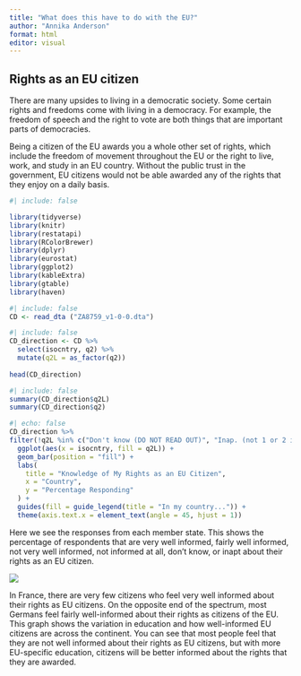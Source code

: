 ```yaml
---
title: "What does this have to do with the EU?"
author: "Annika Anderson"
format: html
editor: visual
---
```


## Rights as an EU citizen

There are many upsides to living in a democratic society. Some certain rights and freedoms come with living in a democracy. For example, the freedom of speech and the right to vote are both things that are important parts of democracies.

Being a citizen of the EU awards you a whole other set of rights, which include the freedom of movement throughout the EU or the right to live, work, and study in an EU country. Without the public trust in the government, EU citizens would not be able awarded any of the rights that they enjoy on a daily basis.

```r
#| include: false

library(tidyverse)
library(knitr)
library(restatapi)
library(RColorBrewer)
library(dplyr)
library(eurostat)
library(ggplot2)
library(kableExtra)
library(gtable)
library(haven)
```

```r
#| include: false
CD <- read_dta ("ZA8759_v1-0-0.dta") 
```

```r
#| include: false
CD_direction <- CD %>% 
  select(isocntry, q2) %>% 
  mutate(q2L = as_factor(q2))
  
head(CD_direction)
```

```r
#| include: false
summary(CD_direction$q2L)
summary(CD_direction$q2)
```

```r
#| echo: false
CD_direction %>%
filter(!q2L %in% c("Don't know (DO NOT READ OUT)", "Inap. (not 1 or 2 in q1)")) %>%
  ggplot(aes(x = isocntry, fill = q2L)) +
  geom_bar(position = "fill") +
  labs(
    title = "Knowledge of My Rights as an EU Citizen", 
    x = "Country", 
    y = "Percentage Responding"
  ) +
  guides(fill = guide_legend(title = "In my country...")) +
  theme(axis.text.x = element_text(angle = 45, hjust = 1))

```

Here we see the responses from each member state. This shows the percentage of respondents that are very well informed, fairly well informed, not very well informed, not informed at all, don't know, or inapt about their rights as an EU citizen.

![](203c7c8c44116e8fca6d39fda6013728%20copy.jpg)

In France, there are very few citizens who feel very well informed about their rights as EU citizens. On the opposite end of the spectrum, most Germans feel fairly well-informed about their rights as citizens of the EU. This graph shows the variation in education and how well-informed EU citizens are across the continent. You can see that most people feel that they are not well informed about their rights as EU citizens, but with more EU-specific education, citizens will be better informed about the rights that they are awarded.
